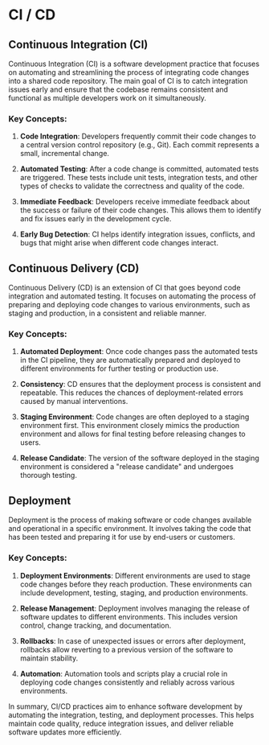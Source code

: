 # CI / CD

## Continuous Integration (CI)

Continuous Integration (CI) is a software development practice that focuses on automating and streamlining the process of integrating code changes into a shared code repository. The main goal of CI is to catch integration issues early and ensure that the codebase remains consistent and functional as multiple developers work on it simultaneously.

### Key Concepts:

1. **Code Integration**: Developers frequently commit their code changes to a central version control repository (e.g., Git). Each commit represents a small, incremental change.

2. **Automated Testing**: After a code change is committed, automated tests are triggered. These tests include unit tests, integration tests, and other types of checks to validate the correctness and quality of the code.

3. **Immediate Feedback**: Developers receive immediate feedback about the success or failure of their code changes. This allows them to identify and fix issues early in the development cycle.

4. **Early Bug Detection**: CI helps identify integration issues, conflicts, and bugs that might arise when different code changes interact.

## Continuous Delivery (CD)

Continuous Delivery (CD) is an extension of CI that goes beyond code integration and automated testing. It focuses on automating the process of preparing and deploying code changes to various environments, such as staging and production, in a consistent and reliable manner.

### Key Concepts:

1. **Automated Deployment**: Once code changes pass the automated tests in the CI pipeline, they are automatically prepared and deployed to different environments for further testing or production use.

2. **Consistency**: CD ensures that the deployment process is consistent and repeatable. This reduces the chances of deployment-related errors caused by manual interventions.

3. **Staging Environment**: Code changes are often deployed to a staging environment first. This environment closely mimics the production environment and allows for final testing before releasing changes to users.

4. **Release Candidate**: The version of the software deployed in the staging environment is considered a "release candidate" and undergoes thorough testing.

## Deployment

Deployment is the process of making software or code changes available and operational in a specific environment. It involves taking the code that has been tested and preparing it for use by end-users or customers.

### Key Concepts:

1. **Deployment Environments**: Different environments are used to stage code changes before they reach production. These environments can include development, testing, staging, and production environments.

2. **Release Management**: Deployment involves managing the release of software updates to different environments. This includes version control, change tracking, and documentation.

3. **Rollbacks**: In case of unexpected issues or errors after deployment, rollbacks allow reverting to a previous version of the software to maintain stability.

4. **Automation**: Automation tools and scripts play a crucial role in deploying code changes consistently and reliably across various environments.

In summary, CI/CD practices aim to enhance software development by automating the integration, testing, and deployment processes. This helps maintain code quality, reduce integration issues, and deliver reliable software updates more efficiently.
